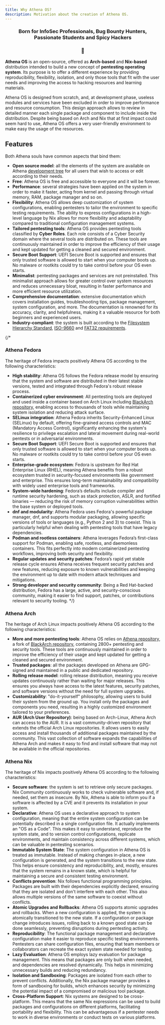 ```yaml
---
title: Why Athena OS?
description: Motivation about the creation of Athena OS.
---
```



<h3 align="center">
  Born for InfoSec Professionals, Bug Bounty Hunters, Passionate Students and Spicy Hackers
</h3>
<h3 align="center">
  🏅
</h3>

**Athena OS** is an open-source, offered as **Arch-based** and **Nix-based** distribution intended to build a new concept of **pentesting operating system**. Its purpose is to offer a different experience by providing reproducibility, flexibility, isolation, and only those tools that fit with the user needs and improving the access to hacking resources and learning materials.

Athena OS is designed from scratch, and, at development phase, useless modules and services have been excluded in order to improve performance and resource consumption. This design approach allows to review in detailed manner each single package and component to include inside the distribution. Despite being based on Arch and Nix that at first impact could seem hard to use, Athena OS offers a very user-friendly environment to make easy the usage of the resources.

## Features
Both Athena souls have common aspects that bind them:
* **Open source model**: all the elements of the system are available on Athena [development tree](https://github.com/Athena-OS) for all users that wish to access or edit according to their needs.
* **Free**: Athena OS is free and accessible to everyone and it will be forever.
* **Performance**: several strategies have been applied on the system in order to make it faster, acting from kernel and passing through virtual memory, RAM, package manager and so on.
* **Flexibility**: Athena OS allows deep customization of system configurations, enabling pentesters to tailor the environment to specific testing requirements. The ability to express configurations in a high-level language by Nix allows for more flexibility and adaptability compared to traditional configuration management systems.
* **Tailored pentesting tools**: Athena OS provides pentesting tools classified by **Cyber Roles**. Each role consists of a Cyber Security domain where the several tools are distributed on. These tools are continuously maintained in order to improve the efficiency of their usage and kept updated for getting a cleaned and secured environment.
* **Secure Boot Support**: UEFI Secure Boot is supported and ensures that only trusted software is allowed to start when your computer boots up. No malware or rootkits could try to take control before your OS even starts.
* **Minimalist**: pentesting packages and services are not preinstalled. This minimalist approach allows for greater control over system resources and reduces unnecessary bloat, resulting in faster performance and more efficient resource utilization. 
* **Comprehensive  documentation**: extensive documentation which covers installation guides, troubleshooting tips, package management, system configuration, and more. The documentation is renowned for its accuracy, clarity, and helpfulness, making it a valuable resource for both beginners and experienced users.
* **Industry-compliant**: the system is built according to the [Filesystem Hierarchy Standard](https://www.pathname.com/fhs/), [ISO-9660](https://www.iso.org/obp/ui/#iso:std:iso:9660:ed-1:v1:en) and [FAT32 requirements](https://www.keil.com/pack/doc/mw6/FileSystem/html/fat_fs.html#:~:text=Volume%20name,%5B%20%5D%20%22%22%20).

{/*
### Athena Fedora
The heritage of Fedora impacts positively Athena OS according to the following characteristics:
* **High stability**: Athena OS follows the Fedora release model by ensuring that the system and software are distributed in their latest stable versions, tested and integrated through Fedora's robust release process.
* **Containerized cyber environment**: All pentesting tools are deployed and used inside a container based on Arch Linux including [BlackArch repository](https://blackarch.org), enabling access to thousands of tools while maintaining system isolation and reducing attack surface.
* **SELinux integration**: Athena Fedora inherits Security-Enhanced Linux (SELinux) by default, offering fine-grained access controls and MAC (Mandatory Access Control), significantly enhancing the system's resilience to privilege escalation and lateral movement during real-world pentests or in adversarial environments.
* **Secure Boot Support**: UEFI Secure Boot is supported and ensures that only trusted software is allowed to start when your computer boots up. No malware or rootkits could try to take control before your OS even starts.
* **Enterprise-grade ecosystem**: Fedora is upstream for Red Hat Enterprise Linux (RHEL), meaning Athena benefits from a robust ecosystem trusted in security-focused environments like government and enterprise. This ensures long-term maintainability and compatibility with widely used enterprise tools and frameworks.
* **System-wide hardening**: Fedora’s defaults include compiler and runtime security hardening, such as stack protection, ASLR, and fortified binaries — reducing the risk of memory corruption vulnerabilities within the base system or deployed tools.
* **dnf and modularity**: Athena Fedora uses Fedora's powerful package manager, dnf, and supports modular packaging, allowing specific versions of tools or languages (e.g., Python 2 and 3) to coexist. This is particularly helpful when dealing with pentesting tools that have legacy dependencies.
* **Podman and rootless containers**: Athena leverages Fedora’s first-class support for Podman, enabling safe, rootless, and daemonless containers. This fits perfectly into modern containerized pentesting workflows, improving both security and flexibility.
* **Regular updates and security patches**: Fedora’s rapid yet stable release cycle ensures Athena receives frequent security patches and new features, reducing exposure to known vulnerabilities and keeping the environment up to date with modern attack techniques and mitigations.
* **Strong developer and security community**: Being a Red Hat-backed distribution, Fedora has a large, active, and security-conscious community, making it easier to find support, patches, or contributions relevant to security tooling.
*/}

### Athena Arch
The heritage of Arch Linux impacts positively Athena OS according to the following characteristics:
* **More and more pentesting tools**: Athena OS relies on [Athena repository](https://github.com/Athena-OS/athena), a fork of [BlackArch repository](https://blackarch.org), containing 2800+ pentesting and security tools. These tools are continuously maintained in order to improve the efficiency of their usage and kept updated for getting a cleaned and secured environment.
* **Trusted packages**: all the packages developed on Athena are GPG-signed and maintained in a public and dedicated repository.
* **Rolling release model**: rolling release distribution, meaning you receive updates continuously rather than waiting for major releases. This ensures you always have access to the latest features, security patches, and software versions without the need for full system upgrades.
* **Customizability**: "do-it-yourself" philosophy, allowing users to build their system from the ground up. You install only the packages and components you need, resulting in a highly customized environment tailored to your preferences.
* **AUR (Arch User Repository)**: being based on Arch-Linux, Athena Arch can access to the AUR. It is a vast community-driven repository that extends the official Arch Linux repositories. It allows users to easily access and install thousands of additional packages maintained by the community. This vast collection of software expands the capabilities of Athena Arch and makes it easy to find and install software that may not be available in the official repositories.

### Athena Nix
The heritage of Nix impacts positively Athena OS according to the following characteristics:
* **Secure software**: the system is set to retrieve only secure packages. Nix Community continuously works to check vulnerable software and, if needed, set them as insecure. By Nix, Athena is able to inform you if a software is affected by a CVE and it prevents its installation in your system.
* **Declarative**: Athena OS uses a declarative approach to system configuration, meaning that the entire system configuration can be potentially described in a single configuration file. It actually implements an "OS as a Code". This makes it easy to understand, reproduce the system state, and to version control configurations, replicate environments, and maintain consistency across different systems, which can be valuable in pentesting scenarios.
* **Immutable System State**: The system configuration in Athena OS is treated as immutable. Instead of making changes in-place, a new configuration is generated, and the system transitions to the new state. This helps ensure consistency and reproducibility, and, mostly, ensures that the system remains in a known state, which is helpful for maintaining a secure and consistent testing environment.
* **Conflicts prevention**: Nix follows functional programming principles. Packages are built with their dependencies explicitly declared, ensuring that they are isolated and don't interfere with each other. This also allows multiple versions of the same software to coexist without conflicts.
* **Atomic Upgrades and Rollbacks**: Athena OS supports atomic upgrades and rollbacks. When a new configuration is applied, the system is atomically transitioned to the new state. If a configuration or package change introduces issues, rolling back to a known good state can be done seamlessly, preventing disruptions during pentesting activity.
* **Reproducibility**: The functional package management and declarative configuration make it easier to reproduce specific testing environments. Pentesters can share configuration files, ensuring that team members or collaborators can recreate the exact system state needed for testing.
* **Lazy Evaluation**: Athena OS employs lazy evaluation for package management. This means that packages are only built when needed, and dependencies are resolved dynamically. This helps in minimizing unnecessary builds and reducing redundancy.
* **Isolation and Sandboxing**: Packages are isolated from each other to prevent conflicts. Additionally, the Nix package manager provides a form of sandboxing for builds, which enhances security by minimizing the potential impact of a compromised or malicious tool package.
* **Cross-Platform Support**: Nix systems are designed to be cross-platform. This means that the same Nix expressions can be used to build packages and configurations on different platforms, facilitating portability and flexibility. This can be advantageous if a pentester needs to work in diverse environments or conduct tests on various platforms.

<ThemedImage
  alt="Athena OS banner image"
  light={light.src}
  dark={dark.src}
/>

<ImageComponent />
